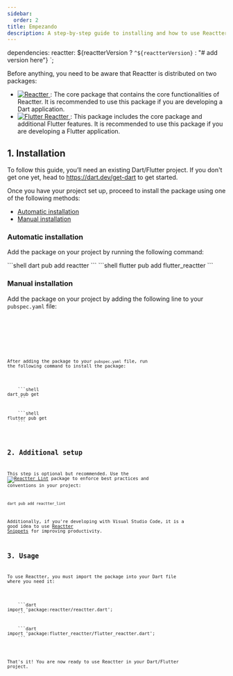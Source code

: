 ```yaml
---
sidebar:
  order: 2
title: Empezando
description: A step-by-step guide to installing and how to use Reactter.
---
```





dependencies:
  reactter: ${reactterVersion ? `^${reactterVersion}` : "# add version here"}
`;

Before anything, you need to be aware that Reactter is distributed on two packages:

<ul>
  <li>
    <a href="https://pub.dev/packages/reactter" class="inline-block align-middle">
      <img class="min-w-28" src="https://img.shields.io/pub/v/reactter?color=1d7fac&amp;labelColor=29b6f6&amp;label=reactter&amp;logo=dart" alt="Reactter" />
    </a>
    <span>: </span>
    <span>The core package that contains the core functionalities of Reactter.
    It is recommended to use this package if you are developing a Dart application.</span>
  </li>
  <li>
    <a href="https://pub.dev/packages/flutter_reactter" class="inline-block align-middle">
      <img src="https://img.shields.io/pub/v/flutter_reactter?color=1d7fac&amp;labelColor=29b6f6&amp;label=flutter_reactter&amp;logo=flutter" alt="Flutter Reactter" />
    </a>
    <span>: </span>
    <span>This package includes the core package and additional Flutter features.
    It is recommended to use this package if you are developing a Flutter application.</span>
  </li>
</ul>

<div x-data="{ currentTab: 1}">

## 1. Installation

To follow this guide, you’ll need an existing Dart/Flutter project. If you don't get one yet, head to https://dart.dev/get-dart to get started.

Once you have your project set up, proceed to install the package using one of the following methods:

- [Automatic installation](#automatic-installation)
- [Manual installation](#manual-installation)

### Automatic installation

Add the package on your project by running the following command:

<Tabs groupName="project_type">
  <TabItem name="dart" label="Only Dart" icon="dart">
    ```shell
    dart pub add reactter
    ```
  </TabItem>
  <TabItem name="flutter" label="Flutter" icon="flutter">
    ```shell
    flutter pub add flutter_reactter
    ```
  </TabItem>
</Tabs>


### Manual installation

Add the package on your project by adding the following line to your `pubspec.yaml` file:

<Tabs groupName="project_type">
  <TabItem name="dart" label="Only Dart" icon="dart">
    <Code
      title="pubspec.yaml"
      lang="yaml"
      code={`
dependencies:
  reactter: ${reactterVersion ? `^${reactterVersion}` : "# add version here"}
      `}
    />
  </TabItem>
  <TabItem name="flutter" label="Flutter" icon="flutter">
    <Code
      title="pubspec.yaml"
      lang="yaml"
      code={`
dependencies:
  flutter_reactter: ${flutterReactterVersion ? `^${flutterReactterVersion}` : "# add version here"}
      `}
    />
  </TabItem>
</Tabs>

After adding the package to your `pubspec.yaml` file, run the following command to install the package:

<Tabs groupName="project_type">
  <TabItem name="dart" label="Only Dart" icon="dart">
    ```shell
dart pub get
    ```
  </TabItem>
  <TabItem name="flutter" label="Flutter" icon="flutter">
    ```shell
flutter pub get
    ```
  </TabItem>
</Tabs>

## 2. Additional setup

This step is optional but recommended. Use the <span class="inline-block align-middle">[![Reactter Lint](https://img.shields.io/pub/v/reactter_lint?color=1d7fac&labelColor=29b6f6&label=reactter_lint&logo=dart)](https://pub.dev/packages/reactter_lint)</span> package to enforce best practices and conventions in your project:

```shell
dart pub add reactter_lint
```

Additionally, if you're developing with Visual Studio Code, it is a good idea to use [Reactter Snippets](https://marketplace.visualstudio.com/items?itemName=CarLeonDev.reacttersnippets) for improving productivity.

## 3. Usage

To use Reactter, you must import the package into your Dart file where you need it:

<Tabs groupName="project_type">
  <TabItem name="dart" label="Only Dart" icon="dart">
    ```dart
import 'package:reactter/reactter.dart';
    ```
  </TabItem>
  <TabItem name="flutter" label="Flutter" icon="flutter">
    ```dart
import 'package:flutter_reactter/flutter_reactter.dart';
    ```
  </TabItem>
</Tabs>

That's it! You are now ready to use Reactter in your Dart/Flutter project.

</div>